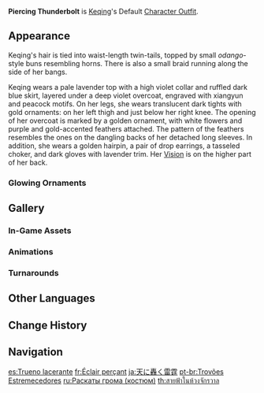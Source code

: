 {{Outfit Infobox
|id           = 204200
|image        = <gallery>
Character Keqing Full Wish.png|Wish
Character Keqing Game.png|In-Game
</gallery>
|character    = Keqing
|type         = Default
|description  = Keqing's outfit. A formidable-looking dress made using luxurious materials.
|obtain       = Unlocked upon obtaining character
}}
'''Piercing Thunderbolt''' is [[Keqing]]'s Default [[Character Outfit]].

==Appearance==
<!-- Keep appearance section short and concise. Limit to 1-2 paragraphs (preferably 1 paragraph) with 3-4 sentences each. -->
Keqing's hair is tied into waist-length twin-tails, topped by small ''odango''-style buns resembling horns. There is also a small braid running along the side of her bangs.

Keqing wears a pale lavender top with a high violet collar and ruffled dark blue skirt, layered under a deep violet overcoat, engraved with xiangyun and peacock motifs. On her legs, she wears translucent dark tights with gold ornaments: on her left thigh and just below her right knee. The opening of her overcoat is marked by a golden ornament, with white flowers and purple and gold-accented feathers attached. The pattern of the feathers resembles the ones on the dangling backs of her detached long sleeves. In addition, she wears a golden hairpin, a pair of drop earrings, a tasseled choker, and dark gloves with lavender trim. Her {{Electro}} [[Vision]] is on the higher part of her back.

===Glowing Ornaments===
{{Glowing Ornament Info|outfit=Piercing Thunderbolt|ornaments=the purple gem at the base of the brooch on her front}}

==Gallery==
===In-Game Assets===
{{Assets/Outfit|Piercing Thunderbolt|nomain=1}}

===Animations===
{{Preview/CharacterAnimations|Keqing|nocaption=1}}

===Turnarounds===
{{Turnarounds}}

==Other Languages==
{{Other Languages
|en      = Piercing Thunderbolt
|zhs     = 雷雳寰宇
|zhs_rm  = Léi lì huányǔ
|zht     = 雷靂寰宇
|zht_rm  = Léi lì huányǔ
|zh_tl   = <!--Thunderbolt, Universe-->
|ja      = 天に轟く雷霆
|ja_rm   = Ten ni Todoroku Raitei
|ja_tl   = Thunder Roaring in the Sky
|ko      = 울려퍼지는 뇌음
|ko_rm   = Ulryeopeojineun Noeeum
|ko_tl   = Resonating Thunder
|es      = Trueno lacerante
|es_tl   = Piercing Thunder
|fr      = Éclair perçant
|fr_tl   = Piercing Thunderbolt
|ru      = Раскаты грома
|ru_tl   = Thunderclaps
|th      = สายฟ้าในห้วงจักรวาล
|th_rm   = Saifa nai huang chakrawan
|th_tl   = Lightning Amidst the Vast Universe
|vi      = Vùng Trời Sấm Sét
|vi_tl   = Thundery Sky
|de      = Schriller Blitz
|de_tl   = Shrill Lightning
|id      = Piercing Thunderbolt
|pt      = Trovões Estremecedores
|pt_tl   = Shuddering Thunders
|tr      = Delici Yıldırım
|tr_tl   = Piercing Lightning
|it      = Saetta perforante
|it_tl   = Piercing Lightning
}}

==Change History==
{{Change History|1.0}}

==Navigation==
{{Dressing Room Navbox|type=outfit}}

[[es:Trueno lacerante]]
[[fr:Éclair perçant]]
[[ja:天に轟く雷霆]]
[[pt-br:Trovões Estremecedores]]
[[ru:Раскаты грома (костюм)]]
[[th:สายฟ้าในห้วงจักรวาล]]